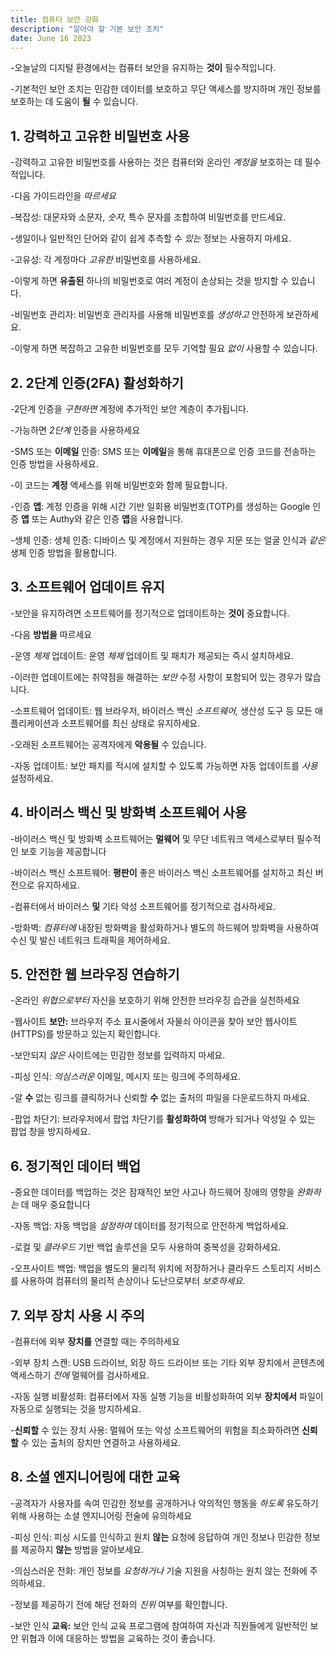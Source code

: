 ```yaml
---
title: 컴퓨터 보안 강화
description: "알아야 할 기본 보안 조치"
date: June 16 2023
---
```


-오늘날의 디지털 환경에서는 컴퓨터 보안을 유지하는 **것이** 필수적입니다. 

-기본적인 보안 조치는 민감한 데이터를 보호하고 무단 액세스를 방지하며 개인 정보를 보호하는 데 도움이 **될** 수 있습니다. 



## 1. 강력하고 고유한 비밀번호 사용
-강력하고 고유한 비밀번호를 사용하는 것은 컴퓨터와 온라인 _계정을_ 보호하는 데 필수적입니다. 

-다음 가이드라인을 _따르세요_

-복잡성: 대문자와 소문자, _숫자,_ 특수 문자를 조합하여 비밀번호를 만드세요. 

-생일이나 일반적인 단어와 같이 쉽게 추측할 수 _있는_ 정보는 사용하지 마세요.

-고유성: 각 계정마다 _고유한_ 비밀번호를 사용하세요. 

-이렇게 하면 **유출된** 하나의 비밀번호로 여러 계정이 손상되는 것을 방지할 수 있습니다.

-비밀번호 관리자: 비밀번호 관리자를 사용해 비밀번호를 _생성하고_ 안전하게 보관하세요. 

-이렇게 하면 복잡하고 고유한 비밀번호를 모두 기억할 필요 _없이_ 사용할 수 있습니다.

## 2. 2단계 인증(2FA) 활성화하기
-2단계 인증을 _구현하면_ 계정에 추가적인 보안 계층이 추가됩니다. 

-가능하면 _2단계_ 인증을 사용하세요

-SMS 또는 **이메일** 인증: SMS 또는 **이메일**을 통해 휴대폰으로 인증 코드를 전송하는 인증 방법을 사용하세요. 

-이 코드는 **계정** 액세스를 위해 비밀번호와 함께 필요합니다.

-인증 **앱**: 계정 인증을 위해 시간 기반 일회용 비밀번호(TOTP)를 생성하는 Google 인증 **앱** 또는 Authy와 같은 인증 **앱**을 사용합니다.

-생체 인증: 생체 인증: 디바이스 및 계정에서 지원하는 경우 지문 또는 얼굴 인식과 _같은_ 생체 인증 방법을 활용합니다.

## 3. 소프트웨어 업데이트 유지
-보안을 유지하려면 소프트웨어를 정기적으로 업데이트하는 **것이** 중요합니다. 

-다음 **방법을** 따르세요

-운영 _체제_ 업데이트: 운영 _체제_ 업데이트 및 패치가 제공되는 즉시 설치하세요. 

-이러한 업데이트에는 취약점을 해결하는 _보안_ 수정 사항이 포함되어 있는 경우가 많습니다.

-소프트웨어 업데이트: 웹 브라우저, 바이러스 백신 _소프트웨어,_ 생산성 도구 등 모든 애플리케이션과 소프트웨어를 최신 상태로 유지하세요. 

-오래된 소프트웨어는 공격자에게 **악용될** 수 있습니다.

-자동 업데이트: 보안 패치를 적시에 설치할 수 있도록 가능하면 자동 업데이트를 _사용_ 설정하세요.

## 4. 바이러스 백신 및 방화벽 소프트웨어 사용
-바이러스 백신 및 방화벽 소프트웨어는 **멀웨어** 및 무단 네트워크 액세스로부터 필수적인 보호 기능을 제공합니다

-바이러스 백신 소프트웨어: **평판이** 좋은 바이러스 백신 소프트웨어를 설치하고 최신 버전으로 유지하세요. 

-컴퓨터에서 바이러스 **및** 기타 악성 소프트웨어를 정기적으로 검사하세요.

-방화벽: _컴퓨터에_ 내장된 방화벽을 활성화하거나 별도의 하드웨어 방화벽을 사용하여 수신 및 발신 네트워크 트래픽을 제어하세요.

## 5. 안전한 웹 브라우징 연습하기
-온라인 _위협으로부터_ 자신을 보호하기 위해 안전한 브라우징 습관을 실천하세요

-웹사이트 **보안:** 브라우저 주소 표시줄에서 자물쇠 아이콘을 찾아 보안 웹사이트(HTTPS)를 방문하고 있는지 확인합니다. 

-보안되지 _않은_ 사이트에는 민감한 정보를 입력하지 마세요.

-피싱 인식: _의심스러운_ 이메일, 메시지 또는 링크에 주의하세요. 

-알 **수** 없는 링크를 클릭하거나 신뢰할 **수** 없는 출처의 파일을 다운로드하지 마세요.

-팝업 차단기: 브라우저에서 팝업 차단기를 **활성화하여** 방해가 되거나 악성일 수 있는 팝업 창을 방지하세요.

## 6. 정기적인 데이터 백업
-중요한 데이터를 백업하는 것은 잠재적인 보안 사고나 하드웨어 장애의 영향을 _완화하는_ 데 매우 중요합니다

-자동 백업: 자동 백업을 _설정하여_ 데이터를 정기적으로 안전하게 백업하세요. 

-로컬 및 _클라우드_ 기반 백업 솔루션을 모두 사용하여 중복성을 강화하세요.

-오프사이트 백업: 백업을 별도의 물리적 위치에 저장하거나 클라우드 스토리지 서비스를 사용하여 컴퓨터의 물리적 손상이나 도난으로부터 _보호하세요._

## 7. 외부 장치 사용 시 주의
-컴퓨터에 외부 **장치를** 연결할 때는 주의하세요

-외부 장치 스캔: USB 드라이브, 외장 하드 드라이브 또는 기타 외부 장치에서 콘텐츠에 액세스하기 _전에_ 멀웨어를 검사하세요.

-자동 실행 비활성화: 컴퓨터에서 자동 실행 기능을 비활성화하여 외부 **장치에서** 파일이 자동으로 실행되는 것을 방지하세요.

-**신뢰할** 수 있는 장치 사용: 멀웨어 또는 악성 소프트웨어의 위험을 최소화하려면 **신뢰할** 수 있는 출처의 장치만 연결하고 사용하세요.

## 8. 소셜 엔지니어링에 대한 교육
-공격자가 사용자를 속여 민감한 정보를 공개하거나 악의적인 행동을 _하도록_ 유도하기 위해 사용하는 소셜 엔지니어링 전술에 유의하세요

-피싱 인식: 피싱 시도를 인식하고 원치 **않는** 요청에 응답하여 개인 정보나 민감한 정보를 제공하지 **않는** 방법을 알아보세요.

-의심스러운 전화: 개인 정보를 _요청하거나_ 기술 지원을 사칭하는 원치 않는 전화에 주의하세요. 

-정보를 제공하기 전에 해당 전화의 _진위_ 여부를 확인합니다.

-보안 인식 **교육:** 보안 인식 교육 프로그램에 참여하여 자신과 직원들에게 일반적인 보안 위협과 이에 대응하는 방법을 교육하는 것이 좋습니다.
